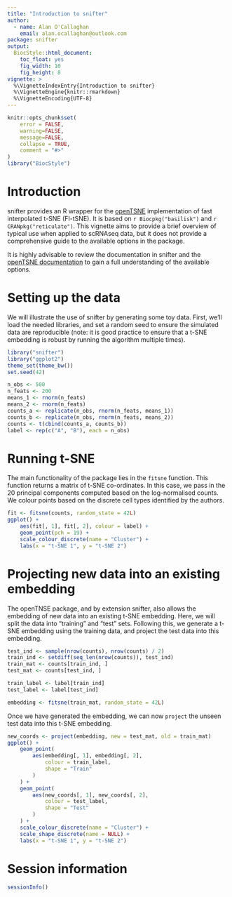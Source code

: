 ```yaml
---
title: "Introduction to snifter"
author:
  - name: Alan O'Callaghan
    email: alan.ocallaghan@outlook.com
package: snifter
output:
  BiocStyle::html_document:
    toc_float: yes
    fig_width: 10
    fig_height: 8
vignette: >
  %\VignetteIndexEntry{Introduction to snifter}
  %\VignetteEngine{knitr::rmarkdown}
  %\VignetteEncoding{UTF-8}
---
```


```r
knitr::opts_chunk$set(
    error = FALSE,
    warning=FALSE,
    message=FALSE,
    collapse = TRUE,
    comment = "#>"
)
library("BiocStyle")
```

# Introduction

snifter provides an R wrapper for the [openTSNE](https://opentsne.readthedocs.io/en/latest/)
implementation of fast interpolated t-SNE (FI-tSNE).
It is based on `r Biocpkg("basilisk")` and `r CRANpkg("reticulate")`.
This vignette aims to provide a brief overview of typical use 
when applied to scRNAseq data, but it does not provide a comprehensive
guide to the available options in the package.

It is highly advisable to review the documentation in snifter and the 
[openTSNE documentation](https://opentsne.readthedocs.io/en/latest/)
to gain a full understanding of the available options.

# Setting up the data

We will illustrate the use of snifter by generating some toy data.
First, we'll load the needed libraries, and set a random seed to
ensure the simulated data are reproducible
(note: it is good practice to ensure that a t-SNE embedding is robust
by running the algorithm multiple times).

```r
library("snifter")
library("ggplot2")
theme_set(theme_bw())
set.seed(42)

n_obs <- 500
n_feats <- 200
means_1 <- rnorm(n_feats)
means_2 <- rnorm(n_feats)
counts_a <- replicate(n_obs, rnorm(n_feats, means_1))
counts_b <- replicate(n_obs, rnorm(n_feats, means_2))
counts <- t(cbind(counts_a, counts_b))
label <- rep(c("A", "B"), each = n_obs)
```

# Running t-SNE

The main functionality of the package lies in the `fitsne`
function. This function returns a matrix of t-SNE co-ordinates. In this case,
we pass in the 20 principal components computed based on the 
log-normalised counts. We colour points based on the discrete 
cell types identified by the authors.

```r
fit <- fitsne(counts, random_state = 42L)
ggplot() +
    aes(fit[, 1], fit[, 2], colour = label) +
    geom_point(pch = 19) +
    scale_colour_discrete(name = "Cluster") +
    labs(x = "t-SNE 1", y = "t-SNE 2")
```

# Projecting new data into an existing embedding

The openTNSE package, and by extension snifter,
also allows the embedding of new data into
an existing t-SNE embedding.
Here, we will split the data into "training"
and "test" sets. Following this, we generate a t-SNE embedding
using the training data, and project the test data into this embedding.

```r
test_ind <- sample(nrow(counts), nrow(counts) / 2)
train_ind <- setdiff(seq_len(nrow(counts)), test_ind)
train_mat <- counts[train_ind, ]
test_mat <- counts[test_ind, ]

train_label <- label[train_ind]
test_label <- label[test_ind]

embedding <- fitsne(train_mat, random_state = 42L)
```

Once we have generated the embedding, we can now `project` the unseen test
data into this t-SNE embedding.

```r
new_coords <- project(embedding, new = test_mat, old = train_mat)
ggplot() +
    geom_point(
        aes(embedding[, 1], embedding[, 2],
            colour = train_label,
            shape = "Train"
        )
    ) +
    geom_point(
        aes(new_coords[, 1], new_coords[, 2], 
            colour = test_label,
            shape = "Test"
        )
    ) +
    scale_colour_discrete(name = "Cluster") +
    scale_shape_discrete(name = NULL) +
    labs(x = "t-SNE 1", y = "t-SNE 2")
```


# Session information {.unnumbered}

```r
sessionInfo()
```
